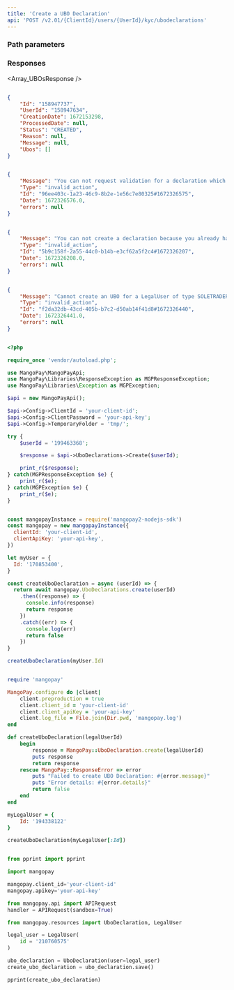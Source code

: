 ```yaml
---
title: 'Create a UBO Declaration'  
api: 'POST /v2.01/{ClientId}/users/{UserId}/kyc/ubodeclarations'  
---
```


  

### Path parameters  

<UserId />  

### Responses  

<AccordionGroup><Accordion title="200">  

<IdResponse />  

<UserId2Response />  

<CreationDateResponse />  

<ProcessDateResponse />  

<Status11Response />  

<ReasonResponse />  

<MessageResponse />  

<Array_UBOsResponse /></Accordion><Accordion title="400 - Failed due to lack of UBO"></Accordion><Accordion title="400 - Declaration already in progress"></Accordion><Accordion title="400 - Wrong LegalUserType"></Accordion></AccordionGroup>  

<ResponseExample>  

```json 200  

{
    "Id": "158947737",
    "UserId": "158947634",
    "CreationDate": 1672153298,
    "ProcessedDate": null,
    "Status": "CREATED",
    "Reason": null,
    "Message": null,
    "Ubos": []
}  

 ```  

```json 400 - Failed due to lack of UBO  

{
    "Message": "You can not request validation for a declaration which has no ubo",
    "Type": "invalid_action",
    "Id": "96ee403c-1a23-46c9-8b2e-1e56c7e80325#1672326575",
    "Date": 1672326576.0,
    "errors": null
}  

 ```  

```json 400 - Declaration already in progress  

{
    "Message": "You can not create a declaration because you already have a declaration in progress",
    "Type": "invalid_action",
    "Id": "5b9c158f-2a55-44c0-b14b-e3cf62a5f2c4#1672326207",
    "Date": 1672326208.0,
    "errors": null
}  

 ```  

```json 400 - Wrong LegalUserType  

{
    "Message": "Cannot create an UBO for a LegalUser of type SOLETRADER",
    "Type": "invalid_action",
    "Id": "f2da32db-43cd-405b-b7c2-d50ab14f41d8#1672326440",
    "Date": 1672326441.0,
    "errors": null
}  

 ```  

</ResponseExample>  

<RequestExample>  
  
```php PHP  

<?php 

require_once 'vendor/autoload.php';

use MangoPay\MangoPayApi;
use MangoPay\Libraries\ResponseException as MGPResponseException;
use MangoPay\Libraries\Exception as MGPException;

$api = new MangoPayApi();

$api->Config->ClientId = 'your-client-id';
$api->Config->ClientPassword = 'your-api-key';
$api->Config->TemporaryFolder = 'tmp/';

try {
    $userId = '199463368';

    $response = $api->UboDeclarations->Create($userId);

    print_r($response);
} catch(MGPResponseException $e) {
    print_r($e);
} catch(MGPException $e) {
    print_r($e);
}  
```  

  
```javascript NodeJS  

const mangopayInstance = require('mangopay2-nodejs-sdk')
const mangopay = new mangopayInstance({
  clientId: 'your-client-id',
  clientApiKey: 'your-api-key',
})

let myUser = {
  Id: '170853400',
}

const createUboDeclaration = async (userId) => {
  return await mangopay.UboDeclarations.create(userId)
    .then((response) => {
      console.info(response)
      return response
    })
    .catch((err) => {
      console.log(err)
      return false
    })
}

createUboDeclaration(myUser.Id)  
```  

  
```ruby Ruby  

require 'mangopay'

MangoPay.configure do |client|
    client.preproduction = true
    client.client_id = 'your-client-id'
    client.client_apiKey = 'your-api-key'
    client.log_file = File.join(Dir.pwd, 'mangopay.log')
end

def createUboDeclaration(legalUserId)
    begin
        response = MangoPay::UboDeclaration.create(legalUserId)
        puts response
        return response
    rescue MangoPay::ResponseError => error
        puts "Failed to create UBO Declaration: #{error.message}"
        puts "Error details: #{error.details}"
        return false
    end
end

myLegalUser = {
    Id: '194338122'
}

createUboDeclaration(myLegalUser[:Id])  
```  

  
```python Python  

from pprint import pprint

import mangopay

mangopay.client_id='your-client-id'
mangopay.apikey='your-api-key'

from mangopay.api import APIRequest
handler = APIRequest(sandbox=True)

from mangopay.resources import UboDeclaration, LegalUser

legal_user = LegalUser(
    id = '210760575'
)

ubo_declaration = UboDeclaration(user=legal_user)
create_ubo_declaration = ubo_declaration.save()

pprint(create_ubo_declaration)  
```  

  
</RequestExample>